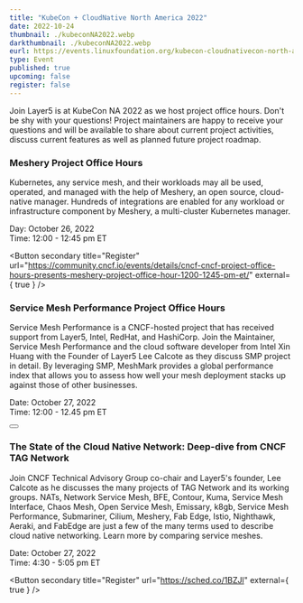 ```yaml
---
title: "KubeCon + CloudNative North America 2022"
date: 2022-10-24
thumbnail: ./kubeconNA2022.webp
darkthumbnail: ./kubeconNA2022.webp
eurl: https://events.linuxfoundation.org/kubecon-cloudnativecon-north-america/
type: Event
published: true
upcoming: false
register: false
---
```


<EventWrapper>

Join <Link to="/blog/events/layer5-at-kubecon-cloudnativecon-north-america">Layer5 is at KubeCon NA 2022</Link> as we host project office hours. Don't be shy with your questions! Project maintainers are happy to receive your questions and will be available to share about current project activities, discuss current features as well as planned future project roadmap.

### Meshery Project Office Hours
  
<p> Kubernetes, any service mesh, and their workloads may all be used, operated, and managed with the help of Meshery, an open source, cloud-native manager. Hundreds of integrations are enabled for any workload or infrastructure component by Meshery, a multi-cluster Kubernetes manager. </p>

<div className="flex-row">
  <p>
    Day: October 26, 2022 <br />
    Time: 12:00 - 12:45 pm ET
  </p>

  <Button secondary title="Register" url="https://community.cncf.io/events/details/cncf-cncf-project-office-hours-presents-meshery-project-office-hour-1200-1245-pm-et/" external={ true } />
</div>

### Service Mesh Performance Project Office Hours
  
<p>
  Service Mesh Performance is a CNCF-hosted project that has received support from Layer5, Intel, RedHat, and HashiCorp. Join the Maintainer, Service Mesh Performance and the cloud software developer from Intel <Link to="/community/members/xin-huang">Xin Huang</Link> with the Founder of Layer5 <Link to="/community/members/lee-calcote">Lee Calcote</Link> as they discuss SMP project in detail. By leveraging SMP, MeshMark provides a global performance index that allows you to assess how well your mesh deployment stacks up against those of other businesses. 
</p>
<div className="flex-row">
  <p>
    Date: October 27, 2022<br/>  
    Time: 12:00 - 12.45 pm ET
  </p>
  <Button secondary title="Register" url="https://community.cncf.io/events/details/cncf-cncf-project-office-hours-presents-service-mesh-performance-project-office-hour-1200-1245-pm-et/" external={ true } />
</div>

### The State of the Cloud Native Network: Deep-dive from CNCF TAG Network

<p>
  Join CNCF Technical Advisory Group co-chair and Layer5's founder, <Link to="/community/members/lee-calcote">Lee Calcote</Link> as he discusses the many projects of TAG Network and its working groups. NATs, Network Service Mesh, BFE, Contour, Kuma, Service Mesh Interface, Chaos Mesh, Open Service Mesh, Emissary, k8gb, Service Mesh Performance, Submariner, Cilium, Meshery, Fab Edge, Istio, Nighthawk, Aeraki, and FabEdge are just a few of the many terms used to describe cloud native networking. Learn more by <Link to="/service-mesh-landscape">comparing service meshes</Link>.
</p>

<div class="flex-row">
  <p>
    Date: October 27, 2022<br />
    Time: 4:30 - 5:05 pm ET
  </p>

  <Button secondary title="Register" url="https://sched.co/1BZJl" external={ true } />
</div>

</EventWrapper>
